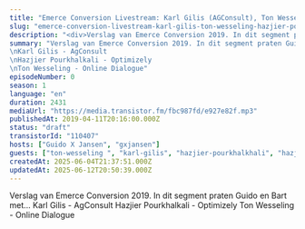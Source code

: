 ```yaml
---
title: "Emerce Conversion Livestream: Karl Gilis (AGConsult), Ton Wesseling (Online Dialogue), Hazjier Pourkhalkhali (Optimizely)"
slug: "emerce-conversion-livestream-karl-gilis-ton-wesseling-hazjier-pourkhalkhali"
description: "<div>Verslag van Emerce Conversion 2019. In dit segment praten Guido en Bart met... Karl Gilis - AgConsult Hazjier Pourkhalkali - Optimizely Ton Wesseling - Online Dialogue</div>"
summary: "Verslag van Emerce Conversion 2019. In dit segment praten Guido en Bart met...\nKarl Gilis - AgConsult\nHazjier Pourkhalkali - Optimizely\nTon Wesseling - Online Dialogue"
episodeNumber: 0
season: 1
language: "en"
duration: 2431
mediaUrl: "https://media.transistor.fm/fbc987fd/e927e82f.mp3"
publishedAt: 2019-04-11T20:16:00.000Z
status: "draft"
transistorId: "110407"
hosts: ["Guido X Jansen", "gxjansen"]
guests: ["ton-wesseling ", "karl-gilis", "hazjier-pourkhalkhali", "hazjier-pourkhalkhali", "karl-gilis", "ton-wesseling "]
createdAt: 2025-06-04T21:37:51.000Z
updatedAt: 2025-06-12T20:50:39.000Z
---
```


Verslag van Emerce Conversion 2019. In dit segment praten Guido en Bart met... Karl Gilis - AgConsult Hazjier Pourkhalkali - Optimizely Ton Wesseling - Online Dialogue
